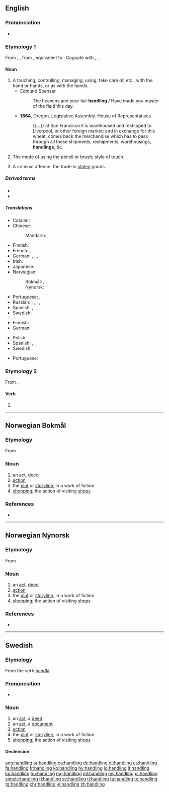 ==English==
{{wikipedia}}

===Pronunciation===
* {{audio|En-us-handling.ogg|Audio (US)|lang=en}}

===Etymology 1===
From {{etyl|enm|en}} {{m|enm|handlinge}}, {{m|enm|hondlunge}}, from {{etyl|ang|en}} {{m|ang|handlung||handling}}, equivalent to {{suffix|handle|ing|lang=en}}. Cognate with {{cog|nl|handeling||trade, operation, action}}, {{cog|de|Handlung||act, action}}, {{cog|sv|handling||act, deed, action}}.

====Noun====
{{en-noun|~}}

# A touching, controlling, managing, using, take care of, etc., with the hand or hands, or as with the hands.
#* Edmund Spenser
#*: The heavens and your fair '''handling''' / Have made you master of the field this day.
#* '''1864''', Oregon. Legislative Assembly. House of Representatives
#*: {{...}} at San Francisco it is warehoused and reshipped to Liverpool, or other foreign market; and in exchange for this wheat, comes back the merchandise which has to pass through all these shipments, reshipments, warehousings, '''handlings''', &c.
# {{lb|en|arts}} The mode of using the pencil or brush; style of touch.
#: {{rfquotek|Fairholt}}
# A criminal offence, the trade in [[steal|stolen]] goods.

=====Derived terms=====
* {{l|en|handling charge}}
* {{l|en|handling fee}}

=====Translations=====
{{trans-top|touching, controlling, managing with the hands}}
* Catalan: {{t|ca|manipulació}}
* Chinese:
*: Mandarin: {{t|cmn|處理|sc=Hani}}, {{t+|cmn|处理|tr=chǔlǐ|sc=Hani}}
* Finnish: {{t+|fi|käsittely}}
* French: {{t+|fr|manipulation|f}}, {{t+|fr|maniement|m}}
* German: {{t+|de|Bedienung|f}}, {{t+|de|Handhabung|f}}, {{t+|de|Umgang|m}}, {{t+|de|Handling|n}}
* Irish: {{t|ga|glacadh|m}}
* Japanese: {{t|ja|取り扱い|tr=とりあつかい, toriatsukai|sc=Jpan}}
* Norwegian:
*: Bokmål: {{t|nb|håndtering|m|f}}, {{t|nb|handtering|m|f}}
*: Nynorsk: {{t|nn|handtering|f}}
{{trans-mid}}
* Portuguese: {{t+|pt|manuseio|m}}, {{t+|pt|manejo|m}}
* Russian: {{t+|ru|обрабо́тка|f}} {{qualifier|processing}}, {{t+|ru|манипули́рование|n}} {{qualifier|manipulation}}, {{t+|ru|обслу́живание|n}} {{qualifier|servicing}}, {{t+|ru|обхожде́ние|n}} {{qualifier|treatment}}, {{t+|ru|обраще́ние|n}} {{qualifier|treatment}}
* Spanish: {{t+|es|manipulación|f}}, {{t+|es|manejo|m}}
* Swedish: {{t+|sv|hantering}}
{{trans-bottom}}

{{trans-top|criminal offence}}
* Finnish: {{t|fi|varastetun tavaran kauppa}}
* German: {{t+|de|Hehlerei|f}}
{{trans-mid}}
* Polish: {{t|pl|paserstwo|n}}
* Spanish: {{t+|es|alcahuetería|f}}, {{t|es|receptación|f}}, {{t+|es|encubrimiento|m}}
* Swedish: {{t+|sv|häleri}}
{{trans-bottom}}

{{checktrans-top}}
* Portuguese: {{t+|pt|manejo|m}}
{{trans-bottom}}

===Etymology 2===
From {{m|en|handle}}.

====Verb====
{{head|en|present participle}}

# {{present participle of|handle|lang=en|nocat=1}}

----

==Norwegian Bokmål==
{{wikipedia|lang=no}}

===Etymology===
From {{suffix|handle|ing|lang=nb}}

===Noun===
{{nb-noun-c}}

# an [[act]], [[deed]]
# [[action]]
# the [[plot]] or [[storyline]], in a work of fiction
# [[shopping]]; the action of visiting [[shops]]

===References===
* {{R:The Bokmål Dictionary}}

----

==Norwegian Nynorsk==

===Etymology===
From {{suffix|handle|ing|lang=nn}}

===Noun===
{{nn-noun-f3}}

# an [[act]], [[deed]]
# [[action]]
# the [[plot]] or [[storyline]], in a work of fiction
# [[shopping]]; the action of visiting [[shops]]

===References===
* {{R:The Nynorsk Dictionary}}

----

==Swedish==

===Etymology===
From the verb [[handla]]

===Pronunciation===
* {{audio|Sv-handling.ogg|audio|lang=sv}}

===Noun===
{{sv-noun|c}}

# an [[act]], a [[deed]]
# an [[act]], a [[document]]
# [[action]]
# the [[plot]] or [[storyline]], in a work of fiction
# [[shopping]]; the action of visiting [[shops]]

====Declension====
{{sv-infl-noun-c-ar}}

[[ang:handling]]
[[ar:handling]]
[[ca:handling]]
[[de:handling]]
[[et:handling]]
[[es:handling]]
[[fa:handling]]
[[fr:handling]]
[[ko:handling]]
[[hy:handling]]
[[io:handling]]
[[it:handling]]
[[ku:handling]]
[[hu:handling]]
[[mg:handling]]
[[ml:handling]]
[[my:handling]]
[[pl:handling]]
[[simple:handling]]
[[fi:handling]]
[[sv:handling]]
[[tl:handling]]
[[ta:handling]]
[[te:handling]]
[[tg:handling]]
[[chr:handling]]
[[vi:handling]]
[[zh:handling]]